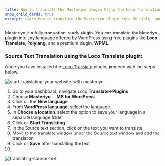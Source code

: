 ```yaml
---
title: How to translate the Masteriyo plugin Using the Loco Translation plugin?
show_child_cards: true
excerpt: Learn how to translate the Masteriyo plugin into Multiple Languages supported by WordPress.
---
```


Masteriyo is a fully translation-ready plugin. You can translate the Materiyo plugin into any language offered by WordPress using free plugins like **Loco Translate**, **Polylang**, and a premium plugin, **WPML**. 

### Source Text Translation using the Loco Translate plugin:

Once you have installed the [Loco Translate](https://wordpress.org/plugins/loco-translate) plugin, proceed with the steps below. 

![start-translating-your-website-with-masteriyo](https://user-images.githubusercontent.com/24367265/189650571-763c7645-3968-4b91-b0d7-a2e7fd92f73f.png)

1. Go to your dashboard, navigate Loco **Translate**->**Plugins**
2. Choose  **Masteriyo - LMS for WordPress**
3. Click on the **New language**
4. From  **WordPress language**, select the language
5. In **Choose a location**, select the option to save your language in a separate language folder
6. Click on **Start Translating**
7. In the Source text section, click on the text you want to translate
8. Move to the translate window under the Source text window and add the translation
9. Click on **Save** after translating the text
10. 


![translating-source-text](https://user-images.githubusercontent.com/24367265/189650518-f257816f-421f-4046-8ea6-8f02fe051774.png)


